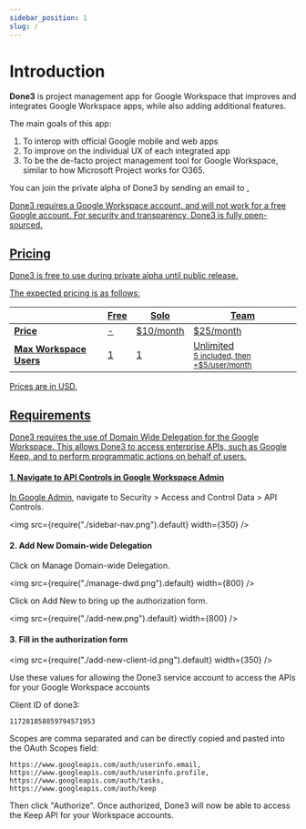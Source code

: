 ```yaml
---
sidebar_position: 1
slug: / 
---
```


# Introduction

**Done3** is project management app for Google Workspace that improves and integrates Google Workspace apps, while also adding additional features.

The main goals of this app:

1. To interop with official Google mobile and web apps
2. To improve on the individual UX of each integrated app
3. To be the de-facto project management tool for Google Workspace, similar to how Microsoft Project works for O365.

You can join the private alpha of Done3 by sending an email to <a href="mailto:ty@tzeyiing.com" />.

Done3 requires a Google Workspace account, and will not work for a free Google account. For security and transparency, Done3 is fully open-sourced.

## Pricing

Done3 is free to use during private alpha until public release.

The expected pricing is as follows:

|                         | **Free** | **Solo**  | **Team**                                                        |
| ----------------------- | -------- | --------- | --------------------------------------------------------------- |
| **Price**               | -        | $10/month | $25/month                                                       |
| **Max Workspace Users** | 1        | 1         | Unlimited <small> <br/> 5 included, then +$5/user/month</small> |

Prices are in USD.

## Requirements

Done3 requires the use of Domain Wide Delegation for the Google Workspace. This allows Done3 to access enterprise APIs, such as Google Keep, and to perform programmatic actions on behalf of users.

#### 1. Navigate to API Controls in Google Workspace Admin

In [Google Admin](https://admin.google.com), navigate to Security > Access and Control Data > API Controls.

<img src={require("./sidebar-nav.png").default} width={350} />

#### 2. Add New Domain-wide Delegation

Click on Manage Domain-wide Delegation.

<img src={require("./manage-dwd.png").default} width={800} />

Click on Add New to bring up the authorization form.

<img src={require("./add-new.png").default} width={800} />

#### 3. Fill in the authorization form

<img src={require("./add-new-client-id.png").default} width={350} />

Use these values for allowing the Done3 service account to access the APIs for your Google Workspace accounts

Client ID of done3:

```
117281858859794571953
```

Scopes are comma separated and can be directly copied and pasted into the OAuth Scopes field:

```
https://www.googleapis.com/auth/userinfo.email,
https://www.googleapis.com/auth/userinfo.profile,
https://www.googleapis.com/auth/tasks,
https://www.googleapis.com/auth/keep
```

Then click "Authorize". Once authorized, Done3 will now be able to access the Keep API for your Workspace accounts.
